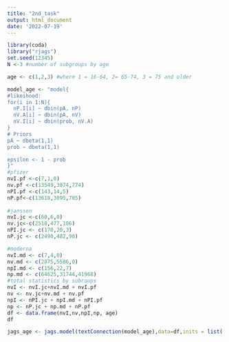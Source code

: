 ```yaml
---
title: "2nd_task"
output: html_document
date: '2022-07-19'
---
```


```r
library(coda)
library("rjags")
set.seed(12345)
N <-3 #number of subgroups by age 

age <- c(1,2,3) #where 1 = 16-64, 2= 65-74, 3 = 75 and older

model_age <- "model{
#likeihood:
for(i in 1:N){
  nP.I[i] ~ dbin(pA, nP)         
  nV.A[i] ~ dbin(pA, nV) 
  nV.I[i] ~ dbin(prob, nV.A)     
}
# Priors
pA ~ dbeta(1,1) 
prob ~ dbeta(1,1) 

epsilon <- 1 - prob         
}"
#pfizer
nvI.pf <-c(7,1,0)  
nv.pf <-c(13549,3074,774)
nPI.pf <-c(143,14,5)
nP.pf<-c(13618,3095,785)
 
#janssen
nvI.jc <-c(60,6,0)
nv.jc<-c(2518,477,106)
nPI.jc <- c(170,20,3)
nP.jc <- c(2490,482,98)

#moderna
nvI.md <- c(7,4,0)
nv.md <- c(2875,5586,0)
npI.md <- c(156,22,7)
np.md <- c(64625,31744,41968)
#total statistics by subroups
nvI <- nvI.jc+nvI.md + nvI.pf
nv <- nv.jc+nv.md + nv.pf
npI <- nPI.jc + npI.md + nPI.pf
np <- nP.jc + np.md + nP.pf
df <- data.frame(nvI,nv,npI,np, age)
df

jags_age <- jags.model(textConnection(model_age),data=df,inits = list(.RNG.name= "base::Wichmann-Hill"))
```






